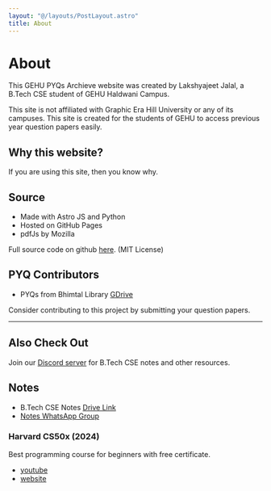 ```yaml
---
layout: "@/layouts/PostLayout.astro"
title: About
---
```

# About

This GEHU PYQs Archieve website was created by Lakshyajeet Jalal, a B.Tech CSE
student of GEHU Haldwani Campus.

This site is not affiliated with Graphic Era Hill University or any of its
campuses. This site is created for the students of GEHU to access previous year
question papers easily.

## Why this website?

If you are using this site, then you know why.

## Source

- Made with Astro JS and Python
- Hosted on GitHub Pages
- pdfJs by Mozilla

Full source code on github [here](https://github.com/gehuhaldwani/pyqs). (MIT
License)

## PYQ Contributors

- PYQs from Bhimtal Library
  [GDrive](https://drive.google.com/drive/folders/1pRpVF6vs7-EFgUBcVXgcxmHswz1MeM7a)


<Contributors />

Consider contributing to this project by submitting your question papers.

---

## Also Check Out

Join our [Discord server](https://discord.gg/u5QVwjKWWf) for B.Tech CSE notes
and other resources.

## Notes

- B.Tech CSE Notes [Drive Link](https://bit.ly/btechcsenotes)
- [Notes WhatsApp Group](https://whatsapp.com/channel/0029VaF8dCJAu3aFznmMXb2r)

### Harvard CS50x (2024)

Best programming course for beginners with free certificate.

- [youtube](https://www.youtube.com/playlist?list=PLhQjrBD2T381WAHyx1pq-sBfykqMBI7V4)
- [website](https://cs50.harvard.edu/x/2024/)
